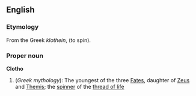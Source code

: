 ==English==
===Etymology===
From the Greek ''klothein'', (to spin).

===Proper noun===
'''Clotho'''
{{wikipedia}}
# (''Greek mythology''): The youngest of the three [[Fates]], daughter of [[Zeus]] and [[Themis]]; the [[spinner]] of the [[thread of life]]